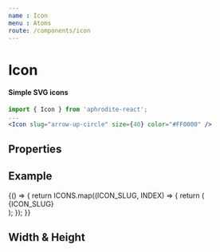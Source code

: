 ```yaml
---
name : Icon
menu : Atoms
route: /components/icon
---
```



# Icon
#### Simple SVG icons

```jsx
import { Icon } from 'aphrodite-react';
...
<Icon slug="arrow-up-circle" size={40} color="#FF0000" />
```

## Properties
<Props of={Icon} />

## Example
<Playground>
    {() => {
        return ICONS.map((ICON_SLUG, INDEX) => {
            return (
                <div key={INDEX} style={{ margin: '5px 0' }}>
                    <Icon slug={ICON_SLUG} size={20 + ((INDEX + 1) * 5)} color={(INDEX % 2) ? '#FF0000' : ''} />
                    <span style={{ paddingLeft: '10px' }}>{ICON_SLUG}</span>
                </div>
            );
        });
    }}
</Playground>

## Width & Height
<Playground>
    <div>
        <Icon slug="loading" width={20} height={5} color="#FF0000" />
    </div>
    <div>
        <Icon slug="loading" width={40} height={10} />
    </div>
    <div>
        <Icon slug="loading" width={80} height={20} color="#FF0000" />
    </div>
    <div>
        <Icon slug="loading" width={120} height={30} />
    </div>
</Playground>
